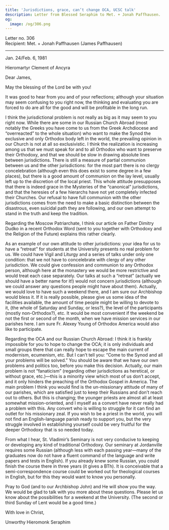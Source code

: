 ```yaml
---
title: 'Jurisdictions, grace, can’t change OCA, UCSC talk'
description: Letter from Blessed Seraphim to Met. + Jonah Paffhausen.
og:
  image: /og/306.png
---
```


<div style={{textAlign:'right', fontFamily:'monospace'}}>Letter no. 306</div>
<div style={{textAlign:'left', fontFamily:'monospace'}}>Recipient: Met. + Jonah Paffhausen (James Paffhausen)</div>

---

Jan. 24/Feb. 6, 1981

Hieromartyr Clement of Ancyra

Dear James,

May the blessing of the Lord be with you!

It was good to hear from you and of your reflections; although your situation may seem confusing to you right now, the thinking and evaluating you are forced to do are all for the good and will be profitable in the long run.

I think the jurisdictional problem is not really as big as it may seem to you right now. While there are some in our Russian Church Abroad (most notably the Greeks you have come to us from the Greek Archdiocese and “overreacted” to the whole situation) who want to make the Synod the exclusive and only Orthodox body left in the world, the prevailing opinion in our Church is not at all so exclusivistic. I think the realization is increasing among us that we must speak for and to all Orthodox who want to preserve their Orthodoxy, and that we should be slow in drawing absolute lines between jurisdictions. There is still a measure of partial communion between us and the other jurisdictions: for the most part there is no clergy concelebration (although even this does exist to some degree in a few places), but there is a good amount of communion on the lay level, usually left up to the discretion of the local priest. This whole attitude presupposes that there is indeed grace in the Mysteries of the “canonical” jurisdictions, and that the heresies of a few hierarchs have not yet completely infected their Churches. Our refusal to have full communion with the other jurisdictions comes from the need to make a basic distinction between the disastrous, even suicidal path they are following, and our own attempt to stand in the truth and keep the tradition.

Regarding the Moscow Patriarchate, I think our article on Father Dimitry Dudko in a recent Orthodox Word (sent to you together with Orthodoxy and the Religion of the Future) explains this rather clearly.

As an example of our own attitude to other jurisdictions: your idea for us to have a “retreat” for students at the University presents no real problem for us. We could have Vigil and Liturgy and a series of talks under only one condition: that we not have to concelebrate with clergy of any other jurisdiction. We could give confession and communion to any Orthodox person, although here at the monastery we would be more restrictive and would treat each case separately. Our talks at such a “retreat” (actually we should have a better name for it!) would not concern jurisdictions (although we could answer any questions people might have about them). Actually, we would love to have such a weekend there, and I am sure our Archbishop would bless it. If it is really possible, please give us some idea of the facilities available, the amount of time people might be willing to devote to it, (the whole of Saturday and Sunday, or less?), the level of the participants (mostly non-Orthodox?), etc. It would be most convenient if the weekend be not the first or second of the month, when we have mission services in our parishes here. I am sure Fr. Alexey Young of Orthodox America would also like to participate.

Regarding the OCA and our Russian Church Abroad: I think it is frankly impossible for you to hope to change the OCA; it is only individuals and small groups there that can really hope to escape the main current of modernism, ecumenism, etc. But I can’t tell you: “Come to the Synod and all your problems will be solved.” You should be aware that we have our own problems and politics too, before you make this decision. Actually, our main problem is not “fanaticism” (regarding other jurisdictions as heretical, or without grace, etc.)—this is a minority view which most of us don’t accept, and it only hinders the preaching of the Orthodox Gospel in America. The main problem I think you would find is the un-missionary attitude of many of our parishes, which are satisfied just to keep their Russians and don’t reach out to others. But this is changing; the younger priests are almost all at least somewhat mission-oriented, and I myself as a convert have never really had a problem with this. Any convert who is willing to struggle for it can find an outlet for his missionary zeal. If you wish to be a priest in the world, you will not find an English-language parish ready to support you, but the very struggle involved in establishing yourself could be very fruitful for the deeper Orthodoxy that is so needed today.

From what I hear, St. Vladimir’s Seminary is not very conducive to keeping or developing any kind of traditional Orthodoxy. Our seminary at Jordanville requires some Russian (although less with each passing year—many of the graduates now do not have a fluent command of the language and write papers and tests in English). If you already knew some Russian, you could finish the course there in three years (it gives a BTh). It is conceivable that a semi-correspondence course could be worked out for theological courses in English, but for this they would want to know you personally.

Pray to God (and to our Archbishop John) and He will show you the way. We would be glad to talk with you more about these questions. Please let us know about the possibilities for a weekend at the University. (The second or third Sunday of Lent would be a good time.)

With love in Christ,

Unworthy Hieromonk Seraphim